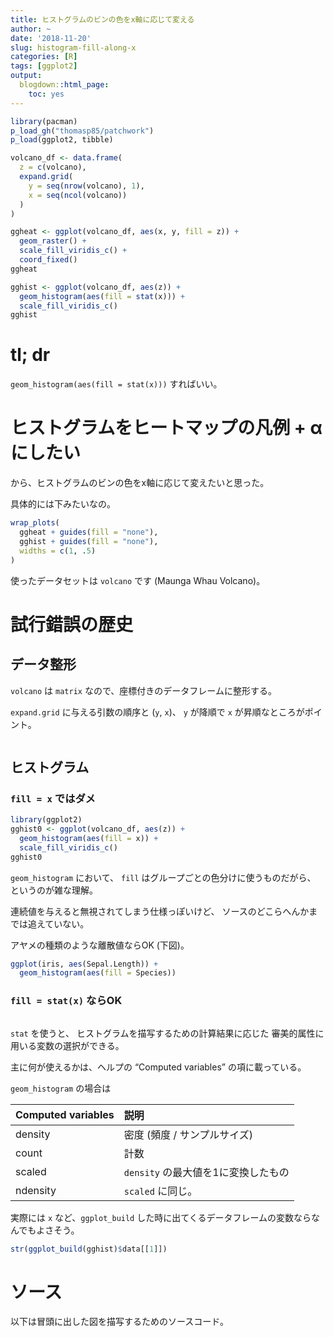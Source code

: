 ```yaml
---
title: ヒストグラムのビンの色をx軸に応じて変える
author: ~
date: '2018-11-20'
slug: histogram-fill-along-x
categories: [R]
tags: [ggplot2]
output:
  blogdown::html_page:
    toc: yes
---
```


```r
library(pacman)
p_load_gh("thomasp85/patchwork")
p_load(ggplot2, tibble)
```


```r
volcano_df <- data.frame(
  z = c(volcano),
  expand.grid(
    y = seq(nrow(volcano), 1),
    x = seq(ncol(volcano))
  )
)
```

```r
ggheat <- ggplot(volcano_df, aes(x, y, fill = z)) +
  geom_raster() +
  scale_fill_viridis_c() +
  coord_fixed()
ggheat
```


```r
gghist <- ggplot(volcano_df, aes(z)) +
  geom_histogram(aes(fill = stat(x))) +
  scale_fill_viridis_c()
gghist
```

# tl; dr {#tldr}

`geom_histogram(aes(fill = stat(x)))` すればいい。

# ヒストグラムをヒートマップの凡例 + αにしたい

から、ヒストグラムのビンの色をx軸に応じて変えたいと思った。

具体的には下みたいなの。

```r
wrap_plots(
  ggheat + guides(fill = "none"), 
  gghist + guides(fill = "none"), 
  widths = c(1, .5)
)
```

使ったデータセットは `volcano` です (Maunga Whau Volcano)。

# 試行錯誤の歴史 {#trials}

## データ整形 {#tidy}

`volcano` は `matrix` なので、座標付きのデータフレームに整形する。

`expand.grid` に与える引数の順序と (`y`, `x`)、 
`y` が降順で `x` が昇順なところがポイント。

```r

```

## ヒストグラム {#hist}

### `fill = x` ではダメ {#fill-x-no}

```r
library(ggplot2)
gghist0 <- ggplot(volcano_df, aes(z)) +
  geom_histogram(aes(fill = x)) +
  scale_fill_viridis_c()
gghist0
```

`geom_histogram` において、
`fill` はグループごとの色分けに使うものだがら、
というのが雑な理解。

連続値を与えると無視されてしまう仕様っぽいけど、
ソースのどこらへんかまでは追えていない。

アヤメの種類のような離散値ならOK (下図)。

```r
ggplot(iris, aes(Sepal.Length)) +
  geom_histogram(aes(fill = Species))
```


### `fill = stat(x)` ならOK {#fill-stat-x-yes}

```r

```

`stat` を使うと、
ヒストグラムを描写するための計算結果に応じた
審美的属性に用いる変数の選択ができる。

主に何が使えるかは、ヘルプの "Computed variables" の項に載っている。

`geom_histogram` の場合は

Computed variables | 説明
:-------| :----
density | 密度 (頻度 / サンプルサイズ)
count   | 計数
scaled  | `density` の最大値を1に変換したもの
ndensity| `scaled` に同じ。

実際には `x` など、`ggplot_build` した時に出てくるデータフレームの変数ならなんでもよさそう。


```r
str(ggplot_build(gghist)$data[[1]])
```



# ソース {#src}

以下は冒頭に出した図を描写するためのソースコード。

```r

```

```r

```

```r

```

```r

```

```r

```
